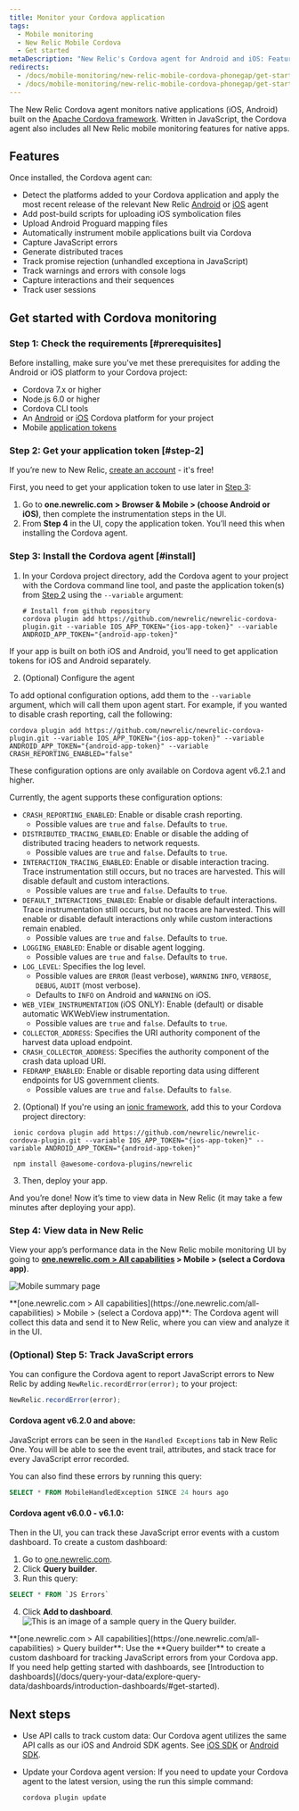 ```yaml
---
title: Monitor your Cordova application
tags:
  - Mobile monitoring
  - New Relic Mobile Cordova
  - Get started
metaDescription: "New Relic's Cordova agent for Android and iOS: Features, compatibility, requirements, installation, and upgrade procedures."
redirects:
  - /docs/mobile-monitoring/new-relic-mobile-cordova-phonegap/get-started/new-relic-cordova-overview
  - /docs/mobile-monitoring/new-relic-mobile-cordova-phonegap/get-started/introduction-new-relic-cordova 
---
```




The New Relic Cordova agent monitors native applications (iOS, Android) built on the [Apache Cordova framework](https://cordova.apache.org/docs/en/latest/guide/overview/index.html). Written in JavaScript, the Cordova agent also includes all New Relic mobile monitoring features for native apps.

## Features

Once installed, the Cordova agent can:

* Detect the platforms added to your Cordova application and apply the most recent release of the relevant New Relic [Android](/docs/releases/android) or [iOS](/docs/releases/ios) agent
* Add post-build scripts for uploading iOS symbolication files
* Upload Android Proguard mapping files
* Automatically instrument mobile applications built via Cordova
* Capture JavaScript errors
* Generate distributed traces
* Track promise rejection (unhandled exceptiona in JavaScript)
* Track warnings and errors with console logs
* Capture interactions and their sequences
* Track user sessions

## Get started with Cordova monitoring

### Step 1: Check the requirements [#prerequisites]

Before installing, make sure you've met these prerequisites for adding the Android or iOS platform to your Cordova project:

* Cordova 7.x or higher
* Node.js 6.0 or higher
* Cordova CLI tools
* An [Android](https://cordova.apache.org/docs/en/latest/guide/platforms/android) or [iOS](https://cordova.apache.org/docs/en/latest/guide/platforms/ios/index.html) Cordova platform for your project
* Mobile [application tokens](/docs/mobile-monitoring/new-relic-mobile/maintenance/viewing-your-application-token)

### Step 2: Get your application token [#step-2]
If you’re new to New Relic, [create an account](https://newrelic.com/signup) - it's free!

First, you need to get your application token to use later in [Step 3](#install):

  1. Go to **one.newrelic.com > Browser & Mobile > (choose Android or iOS)**, then complete the instrumentation steps in the UI. 
  2. From **Step 4** in the UI, copy the application token. You’ll need this when installing the Cordova agent.
 

### Step 3: Install the Cordova agent [#install]

1. In your Cordova project directory, add the Cordova agent to your project with the Cordova command line tool, and paste the application token(s) from [Step 2](#step-2) using the `--variable` argument:

   ```
   # Install from github repository
   cordova plugin add https://github.com/newrelic/newrelic-cordova-plugin.git --variable IOS_APP_TOKEN="{ios-app-token}" --variable ANDROID_APP_TOKEN="{android-app-token}"
   ```
<Callout variant="important">
  If your app is built on both iOS and Android, you’ll need to get application tokens for iOS and Android separately.
  </Callout>

2. (Optional) Configure the agent

To add optional configuration options, add them to the `--variable` argument, which will call them upon agent start. For example, if you wanted to disable crash reporting, call the following:

```
cordova plugin add https://github.com/newrelic/newrelic-cordova-plugin.git --variable IOS_APP_TOKEN="{ios-app-token}" --variable ANDROID_APP_TOKEN="{android-app-token}" --variable CRASH_REPORTING_ENABLED="false"
```

These configuration options are only available on Cordova agent v6.2.1 and higher.

Currently, the agent supports these configuration options:

* `CRASH_REPORTING_ENABLED`: Enable or disable crash reporting.
    * Possible values are `true` and `false`. Defaults to `true`.
* `DISTRIBUTED_TRACING_ENABLED`: Enable or disable the adding of distributed tracing headers to network requests.
    * Possible values are `true` and `false`. Defaults to `true`.
* `INTERACTION_TRACING_ENABLED`: Enable or disable interaction tracing. Trace instrumentation still occurs, but no traces are harvested. This will disable default and custom interactions.
    * Possible values are `true` and `false`. Defaults to `true`.
* `DEFAULT_INTERACTIONS_ENABLED`: Enable or disable default interactions. Trace instrumentation still occurs, but no traces are harvested. This will enable or disable default interactions only while custom interactions remain enabled.
    * Possible values are `true` and `false`. Defaults to `true`.
* `LOGGING_ENABLED`: Enable or disable agent logging.
    * Possible values are `true` and `false`. Defaults to `true`.
* `LOG_LEVEL`: Specifies the log level.
    * Possible values are `ERROR` (least verbose), `WARNING` `INFO`, `VERBOSE`, `DEBUG`, `AUDIT` (most verbose).
    * Defaults to `INFO` on Android and `WARNING` on iOS.
* `WEB_VIEW_INSTRUMENTATION` (iOS ONLY): Enable (default) or disable automatic WKWebView instrumentation.
    * Possible values are `true` and `false`. Defaults to `true`.
* `COLLECTOR_ADDRESS`: Specifies the URI authority component of the harvest data upload endpoint.
* `CRASH_COLLECTOR_ADDRESS`: Specifies the authority component of the crash data upload URI.
* `FEDRAMP_ENABLED`: Enable or disable reporting data using different endpoints for US government clients.
    * Possible values are `true` and `false`. Defaults to `false`. 
  
2. (Optional) If you're using an [ionic framework](https://ionicframework.com/docs/v1/guide/preface.html), add this to your Cordova project directory:

  ``` shell
   ionic cordova plugin add https://github.com/newrelic/newrelic-cordova-plugin.git --variable IOS_APP_TOKEN="{ios-app-token}" --variable ANDROID_APP_TOKEN="{android-app-token}"

   npm install @awesome-cordova-plugins/newrelic

  ```
3. Then, deploy your app.

And you’re done! Now it’s time to view data in New Relic (it may take a few minutes after deploying your app). 

### Step 4: View data in New Relic
View your app’s performance data in the New Relic mobile monitoring UI by going to **[one.newrelic.com > All capabilities](https://one.newrelic.com/all-capabilities) > Mobile > (select a Cordova app)**.
 
<img
  title="Mobile summary"
  alt="Mobile summary page"
  src={mobileHybridSample}
/>

<figcaption>
  **[one.newrelic.com > All capabilities](https://one.newrelic.com/all-capabilities) > Mobile > (select a Cordova app)**: The Cordova agent will collect this data and send it to New Relic, where you can view and analyze it in the UI.
</figcaption>

### (Optional) Step 5: Track JavaScript errors

You can configure the Cordova agent to report JavaScript errors to New Relic by adding `NewRelic.recordError(error);` to your project:

```js
NewRelic.recordError(error);
```

#### Cordova agent v6.2.0 and above:
JavaScript errors can be seen in the `Handled Exceptions` tab in New Relic One. You will be able to see the event trail, attributes, and stack trace for every JavaScript error recorded. 

You can also find these errors by running this query:

```sql
SELECT * FROM MobileHandledException SINCE 24 hours ago
```

#### Cordova agent v6.0.0 - v6.1.0:
Then in the UI, you can track these JavaScript error events with a custom dashboard. To create a custom dashboard:
1. Go to [one.newrelic.com](https://one.newrelic.com/all-capabilities).
2. Click **Query builder**.
3. Run this query:
  ```sql
  SELECT * FROM `JS Errors`
  ```
4. Click **Add to dashboard**.
<img
    title="Query builder"
    alt="This is an image of a sample query in the Query builder."
    src={mobileQueryExample}
  />
<figcaption>
  **[one.newrelic.com > All capabilities](https://one.newrelic.com/all-capabilities) > Query builder**: Use the **Query builder** to create a custom dashboard for tracking JavaScript errors from your Cordova app.
</figcaption>
If you need help getting started with dashboards, see [Introduction to dashboards](/docs/query-your-data/explore-query-data/dashboards/introduction-dashboards/#get-started).

## Next steps

* Use API calls to track custom data: Our Cordova agent utilizes the same API calls as our iOS and Android SDK agents. See [iOS SDK](/docs/mobile-monitoring/new-relic-mobile-ios/ios-sdk-api) or [Android SDK](/docs/mobile-monitoring/new-relic-mobile-android/android-sdk-api).
* Update your Cordova agent version: If you need to update your Cordova agent to the latest version, using the run this simple command:

  ```
  cordova plugin update
  ```
